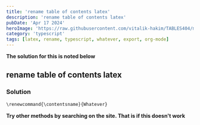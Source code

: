 ---
title: 'rename table of contents latex'
description: 'rename table of contents latex'
pubDate: 'Apr 17 2024'
heroImage: 'https://raw.githubusercontent.com/vitalik-hakim/TABLES404/main/error_b/typescript.png'
category: 'typescript'
tags: [latex, rename, typescript, whatever, export, org-mode]
---

**The solution for this is noted below**

## rename table of contents latex

### Solution

```typescript
\renewcommand{\contentsname}{Whatever}
```
**Try other methods by searching on the site. That is if this doesn't work**
